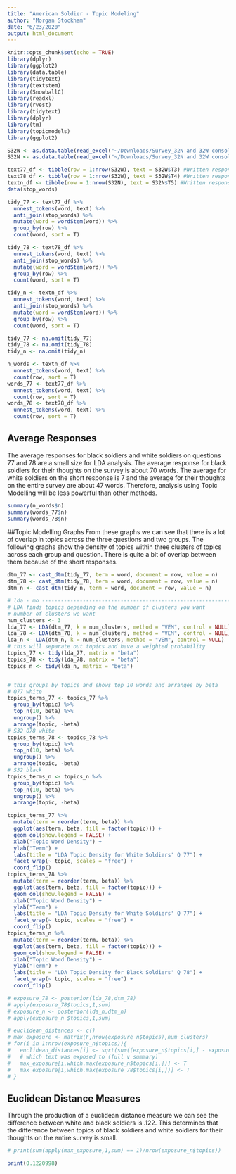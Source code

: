 ```yaml
---
title: "American Soldier - Topic Modeling"
author: "Morgan Stockham"
date: "6/23/2020"
output: html_document
---
```


```r
knitr::opts_chunk$set(echo = TRUE)
library(dplyr)
library(ggplot2)
library(data.table)
library(tidytext)
library(textstem)
library(SnowballC)
library(readxl)
library(rvest)
library(tidytext)
library(dplyr)
library(tm)
library(topicmodels)
library(ggplot2)
```

```r
S32W <- as.data.table(read_excel("~/Downloads/Survey_32N and 32W consolidated.xlsx", sheet = 1, col_names = TRUE))
S32N <- as.data.table(read_excel("~/Downloads/Survey_32N and 32W consolidated.xlsx", sheet = 2, col_names=TRUE))

text77_df <- tibble(row = 1:nrow(S32W), text = S32W$T3) #Written response to "should soldiers be in separate outfits?"
text78_df <- tibble(row = 1:nrow(S32W), text = S32W$T4) #Written response on overall thoughts on the survey
textn_df <- tibble(row = 1:nrow(S32N), text = S32N$T5) #Written response to "should soldiers be in separate outfits?"
data(stop_words)

tidy_77 <- text77_df %>%
  unnest_tokens(word, text) %>%
  anti_join(stop_words) %>%
  mutate(word = wordStem(word)) %>%
  group_by(row) %>%
  count(word, sort = T)

tidy_78 <- text78_df %>%
  unnest_tokens(word, text) %>%
  anti_join(stop_words) %>%
  mutate(word = wordStem(word)) %>%
  group_by(row) %>%
  count(word, sort = T)

tidy_n <- textn_df %>%
  unnest_tokens(word, text) %>%
  anti_join(stop_words) %>%
  mutate(word = wordStem(word)) %>%
  group_by(row) %>%
  count(word, sort = T)

tidy_77 <- na.omit(tidy_77)
tidy_78 <- na.omit(tidy_78)
tidy_n <- na.omit(tidy_n)

n_words <- textn_df %>%
  unnest_tokens(word, text) %>%
  count(row, sort = T)
words_77 <- text77_df %>%
  unnest_tokens(word, text) %>%
  count(row, sort = T)
words_78 <- text78_df %>%
  unnest_tokens(word, text) %>%
  count(row, sort = T)
```

## Average Responses

The average responses for black soldiers and white soldiers on questions 77 and 78 are a small size for LDA analysis.  The average response for black soldiers for their thoughts on the survey is about 70 words. The average for white soldiers on the short response is 7 and the average for their thoughts on the entire survey are about 47 words. Therefore, analysis using Topic Modelling will be less powerful than other methods.
```r
summary(n_words$n)
summary(words_77$n)
summary(words_78$n)
```
##Topic Modelling Graphs
From these graphs we can see that there is a lot of overlap in topics across the three questions and two groups. The following graphs show the density of topics within three clusters of topics across each group and question. There is quite a bit of overlap between them because of the short responses.

```r
dtm_77 <- cast_dtm(tidy_77, term = word, document = row, value = n)
dtm_78 <- cast_dtm(tidy_78, term = word, document = row, value = n)
dtm_n <- cast_dtm(tidy_n, term = word, document = row, value = n)

# lda - mo ---------------------------------------------------------------
# LDA finds topics depending on the number of clusters you want
# number of clusters we want
num_clusters <- 3
lda_77 <- LDA(dtm_77, k = num_clusters, method = "VEM", control = NULL)
lda_78 <- LDA(dtm_78, k = num_clusters, method = "VEM", control = NULL)
lda_n <- LDA(dtm_n, k = num_clusters, method = "VEM", control = NULL)
# this will separate out topics and have a weighted probability
topics_77 <- tidy(lda_77, matrix = "beta")
topics_78 <- tidy(lda_78, matrix = "beta")
topics_n <- tidy(lda_n, matrix = "beta")


# this groups by topics and shows top 10 words and arranges by beta
# Q77 white
topics_terms_77 <- topics_77 %>%
  group_by(topic) %>%
  top_n(10, beta) %>%
  ungroup() %>%
  arrange(topic, -beta)
# S32 Q78 white
topics_terms_78 <- topics_78 %>%
  group_by(topic) %>%
  top_n(10, beta) %>%
  ungroup() %>%
  arrange(topic, -beta)
# S32 black
topics_terms_n <- topics_n %>%
  group_by(topic) %>%
  top_n(10, beta) %>%
  ungroup() %>%
  arrange(topic, -beta)

topics_terms_77 %>%
  mutate(term = reorder(term, beta)) %>%
  ggplot(aes(term, beta, fill = factor(topic))) +
  geom_col(show.legend = FALSE) +
  xlab("Topic Word Density") +
  ylab("Term") +
  labs(title = "LDA Topic Density for White Soldiers' Q 77") +
  facet_wrap(~ topic, scales = "free") +
  coord_flip()
topics_terms_78 %>%
  mutate(term = reorder(term, beta)) %>%
  ggplot(aes(term, beta, fill = factor(topic))) +
  geom_col(show.legend = FALSE) +
  xlab("Topic Word Density") +
  ylab("Term") +
  labs(title = "LDA Topic Density for White Soldiers' Q 77") +
  facet_wrap(~ topic, scales = "free") +
  coord_flip()
topics_terms_n %>%
  mutate(term = reorder(term, beta)) %>%
  ggplot(aes(term, beta, fill = factor(topic))) +
  geom_col(show.legend = FALSE) +
  xlab("Topic Word Density") +
  ylab("Term") +
  labs(title = "LDA Topic Density for Black Soldiers' Q 78") +
  facet_wrap(~ topic, scales = "free") +
  coord_flip()

# exposure_78 <- posterior(lda_78,dtm_78)
# apply(exposure_78$topics,1,sum)
# exposure_n <- posterior(lda_n,dtm_n)
# apply(exposure_n $topics,1,sum)

# euclidean_distances <- c()
# max_exposure <- matrix(F,nrow(exposure_n$topics),num_clusters)
# for(i in 1:nrow(exposure_n$topics)){
#   euclidean_distances[i] <- sqrt(sum((exposure_n$topics[i,] - exposure_78$topics[i,])^2))
#   # which text was exposed to (full v summary)
#   max_exposure[i,which.max(exposure_n$topics[i,])] <- T
#   max_exposure[i,which.max(exposure_78$topics[i,])] <- T
# }
```

## Euclidean Distance Measures

Through the production of a euclidean distance measure we can see the difference between white and black soldiers is $.122$. This determines that the difference between topics of black soldiers and white soldiers for their thoughts on the entire survey is small.
```r

# print(sum(apply(max_exposure,1,sum) == 1)/nrow(exposure_n$topics))

print(0.1220998)

```

